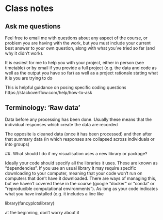# Class notes




## Ask me questions

Feel free to email me with questions about any aspect of the course, or problem you are having with the work, but you must include your current best answer to your own question, along with what you've tried so far (and why it didn't work).

It is easiest for me to help you with your project, either in person (see timetable) or by email if you provide a full project (e.g. the data and code as well as the output you have so far) as well as a project rationale stating what it is you are trying to do

This is helpful guidance on posing specific coding questions https://stackoverflow.com/help/how-to-ask


## Terminology: 'Raw data'

Data before any processing has been done. Usually these means that the individual responses which create the data are recorded

The opposite is cleaned data (once it has been processed) and then after that summary data (in which responses are collapsed across individuals or into groups)

##. What should I do if my visualisation uses a new library or package?

Ideally your code should specify all the libraries it uses. These are known as “dependencies”. If you use an usual library it may require specific downloading to your computer, meaning that your code won’t run on computers that don’t have it downloaded. There are ways of managing this, but we haven’t covered these in the course (google “docker” or “conda” or “reproducible computational environments”). As long as your code indicates what you have installed (e.g. it includes a line like 

  library(fancyplotslibrary)

at the beginning, don’t worry about it

